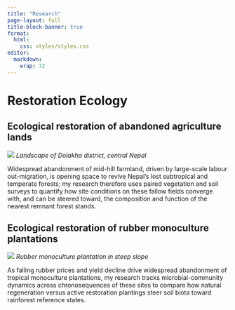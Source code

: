 ```yaml
---
title: "Research"
page-layout: full
title-block-banner: true
format: 
  html: 
    css: styles/styles.css
editor: 
  markdown: 
    wrap: 72
---
```


# Restoration Ecology
## Ecological restoration of abandoned agriculture lands

![](Research/Dolakha_Nepal.jpg)
*Landscape of Dolakha district, central Nepal*

Widespread abandonment of mid-hill farmland, driven by large-scale labour out-migration, is opening space to revive Nepal’s lost subtropical and temperate forests; my research therefore uses paired vegetation and soil surveys to quantify how site conditions on these fallow fields converge with, and can be steered toward, the composition and function of the nearest remnant forest stands.

## Ecological restoration of rubber monoculture plantations
![](Research/Rubber_monoculture.jpg)
*Rubber monoculture plantation in steep slope*

As falling rubber prices and yield decline drive widespread abandonment of tropical monoculture plantations, my research tracks microbial-community dynamics across chronosequences of these sites to compare how natural regeneration versus active restoration plantings steer soil biota toward rainforest reference states.
